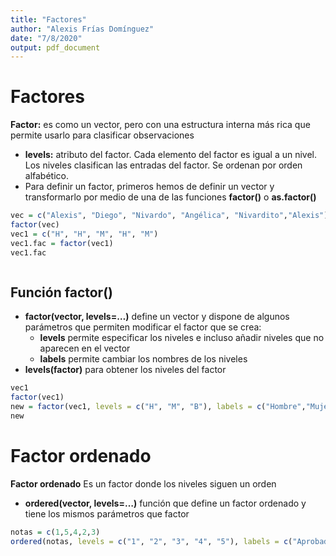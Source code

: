 ---
title: "Factores"
author: "Alexis Frías Domínguez"
date: "7/8/2020"
output: pdf_document
---

# Factores

**Factor:** es como un vector, pero con una estructura interna más rica que permite usarlo para clasificar observaciones


- **levels:** atributo del factor. Cada elemento del factor es igual a un nivel. Los niveles clasifican las entradas del factor. Se ordenan por orden alfabético. 
- Para definir un factor, primeros hemos de definir un vector y transformarlo por medio de una de las funciones __factor()__ o __as.factor()__
```{r}
vec = c("Alexis", "Diego", "Nivardo", "Angélica", "Nivardito","Alexis")
factor(vec)
vec1 = c("H", "H", "M", "H", "M")
vec1.fac = factor(vec1)
vec1.fac



```


## Función factor()

- **factor(vector, levels=...)** define un vector y dispone de algunos parámetros que permiten modificar el factor que se crea:
  + **levels** permite especificar los niveles e incluso añadir niveles que no aparecen en el vector
  + **labels** permite cambiar los nombres de los niveles
- **levels(factor)** para obtener los niveles del factor
```{r}
vec1
factor(vec1)
new = factor(vec1, levels = c("H", "M", "B"), labels = c("Hombre","Mujer","Hermafrodita"))
new
```

# Factor ordenado
__Factor ordenado__ Es un factor donde los niveles siguen un orden


- __ordered(vector, levels=...)__ función que define un factor ordenado y tiene los mismos parámetros que factor
```{r}
notas = c(1,5,4,2,3)
ordered(notas, levels = c("1", "2", "3", "4", "5"), labels = c("Aprobado", "Muy bien", "Bien", "+-", "Mal") )
```


